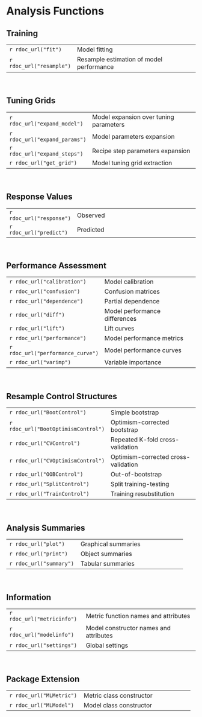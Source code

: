 # Analysis Functions


## Training

|                           |                                                  | 
|---------------------------|--------------------------------------------------|
| `r rdoc_url("fit")`       | Model fitting                                    |
| `r rdoc_url("resample")`  | Resample estimation of model performance         |

&nbsp;


## Tuning Grids

|                               |                                              | 
|-------------------------------|----------------------------------------------|
| `r rdoc_url("expand_model")`  | Model expansion over tuning parameters       |
| `r rdoc_url("expand_params")` | Model parameters expansion                   |
| `r rdoc_url("expand_steps")`  | Recipe step parameters expansion             |
| `r rdoc_url("get_grid")`      | Model tuning grid extraction                 |

&nbsp;


## Response Values

|                           |                                                  | 
|---------------------------|--------------------------------------------------|
| `r rdoc_url("response")`  | Observed                                         |
| `r rdoc_url("predict")`   | Predicted                                        |

&nbsp;


## Performance Assessment

|                              |                                               | 
|------------------------------|-----------------------------------------------|
| `r rdoc_url("calibration")`  | Model calibration                             |
| `r rdoc_url("confusion")`    | Confusion matrices                            |
| `r rdoc_url("dependence")`   | Partial dependence                            |
| `r rdoc_url("diff")`         | Model performance differences                 |
| `r rdoc_url("lift")`         | Lift curves                                   |
| `r rdoc_url("performance")`  | Model performance metrics                     |
| `r rdoc_url("performance_curve")`  | Model performance curves                |
| `r rdoc_url("varimp")`       | Variable importance                           |

&nbsp;


## Resample Control Structures

|                                     |                                        | 
|-------------------------------------|----------------------------------------|
| `r rdoc_url("BootControl")`         | Simple bootstrap                       |
| `r rdoc_url("BootOptimismControl")` | Optimism-corrected bootstrap           |
| `r rdoc_url("CVControl")`           | Repeated K-fold cross-validation       |
| `r rdoc_url("CVOptimismControl")`   | Optimism-corrected cross-validation    |
| `r rdoc_url("OOBControl")`          | Out-of-bootstrap                       |
| `r rdoc_url("SplitControl")`        | Split training-testing                 |
| `r rdoc_url("TrainControl")`        | Training resubstitution                |

&nbsp;


## Analysis Summaries

|                               |                                              | 
|-------------------------------|----------------------------------------------|
| `r rdoc_url("plot")`          | Graphical summaries                          |
| `r rdoc_url("print")`         | Object summaries                             |
| `r rdoc_url("summary")`       | Tabular summaries                            |

&nbsp;


## Information

|                               |                                              | 
|-------------------------------|----------------------------------------------|
| `r rdoc_url("metricinfo")`    | Metric function names and attributes         |
| `r rdoc_url("modelinfo")`     | Model constructor names and attributes       |
| `r rdoc_url("settings")`      | Global settings                              |

&nbsp;


## Package Extension

|                               |                                              | 
|-------------------------------|----------------------------------------------|
| `r rdoc_url("MLMetric")`      | Metric class constructor                     |
| `r rdoc_url("MLModel")`       | Model class constructor                      |

&nbsp;
